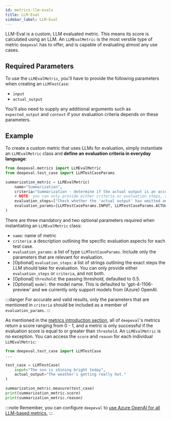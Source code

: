```yaml
---
id: metrics-llm-evals
title: LLM-Eval
sidebar_label: LLM-Eval
---
```


LLM-Eval is a custom, LLM evaluated metric. This means its score is calculated using an LLM. An `LLMEvalMetric` is the most verstile type of metric `deepeval` has to offer, and is capable of evaluating almost any use cases.

## Required Parameters

To use the `LLMEvalMetric`, you'll have to provide the following parameters when creating an `LLMTestCase`:

- `input`
- `actual_output`

You'll also need to supply any additional arguments such as `expected_output` and `context` if your evaluation criteria depends on these parameters.

## Example

To create a custom metric that uses LLMs for evaluation, simply instantiate an `LLMEvalMetric` class and **define an evaluation criteria in everyday language**:

```python
from deepeval.metrics import LLMEvalMetric
from deepeval.test_case import LLMTestCaseParams

summarization_metric = LLMEvalMetric(
    name="Summarization",
    criteria="Summarization - determine if the actual output is an accurate and concise summarization of the input.",
    # NOTE: you can only provide either criteria or evaluation_steps, and not both
    evaluation_steps=["Check whether the 'actual output' has omitted any detail from 'input'"],
    evaluation_params=[LLMTestCaseParams.INPUT, LLMTestCaseParams.ACTUAL_OUTPUT],
)
```

There are three mandatory and two optional parameters required when instantiating an `LLMEvalMetric` class:

- `name`: name of metric
- `criteria`: a description outlining the specific evaluation aspects for each test case.
- `evaluation_params`: a list of type `LLMTestCaseParams`. Include only the parameters that are relevant for evaluation.
- [Optional] `evaluation_steps`: a list of strings outlining the exact steps the LLM should take for evaluation. You can only provide either `evaluation_steps` or `criteria`, and not both.
- [Optional] `threshold`: the passing threshold, defaulted to 0.5.
- [Optional] `model`: the model name. This is defaulted to 'gpt-4-1106-preview' and we currently only support models from (Azure) OpenAI.

:::danger
For accurate and valid results, only the parameters that are mentioned in `criteria` should be included as a member of `evaluation_params`.
:::

As mentioned in the [metrics introduction section](metrics-introduction), all of `deepeval`'s metrics return a score ranging from 0 - 1, and a metric is only successful if the evaluation score is equal to or greater than `threshold`. An `LLMEvalMetric` is no exception. You can access the `score` and `reason` for each individual `LLMEvalMetric`:

```python
from deepeval.test_case import LLMTestCase
...

test_case = LLMTestCase(
    input="The sun is shining bright today",
    actual_output="The weather's getting really hot."
)

summarization_metric.measure(test_case)
print(summarization_metric.score)
print(summarization_metric.reason)
```

:::note
Remember, you can configure `deepeval` to [use Azure OpenAI for all LLM-based metrics.](metrics-introduction#using-azure-openai)
:::
